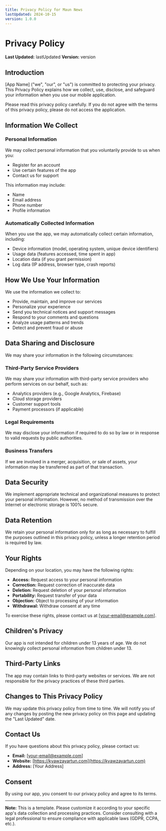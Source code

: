 ```yaml
---
title: Privacy Policy for Maun News
lastUpdated: 2024-10-15
version: 1.0.0
---
```


# Privacy Policy

**Last Updated:** lastUpdated
**Version:** version

## Introduction

[App Name] ("we", "our", or "us") is committed to protecting your privacy. This Privacy Policy explains how we collect, use, disclose, and safeguard your information when you use our mobile application.

Please read this privacy policy carefully. If you do not agree with the terms of this privacy policy, please do not access the application.

## Information We Collect

### Personal Information
We may collect personal information that you voluntarily provide to us when you:
- Register for an account
- Use certain features of the app
- Contact us for support

This information may include:
- Name
- Email address
- Phone number
- Profile information

### Automatically Collected Information
When you use the app, we may automatically collect certain information, including:
- Device information (model, operating system, unique device identifiers)
- Usage data (features accessed, time spent in app)
- Location data (if you grant permission)
- Log data (IP address, browser type, crash reports)

## How We Use Your Information

We use the information we collect to:
- Provide, maintain, and improve our services
- Personalize your experience
- Send you technical notices and support messages
- Respond to your comments and questions
- Analyze usage patterns and trends
- Detect and prevent fraud or abuse

## Data Sharing and Disclosure

We may share your information in the following circumstances:

### Third-Party Service Providers
We may share your information with third-party service providers who perform services on our behalf, such as:
- Analytics providers (e.g., Google Analytics, Firebase)
- Cloud storage providers
- Customer support tools
- Payment processors (if applicable)

### Legal Requirements
We may disclose your information if required to do so by law or in response to valid requests by public authorities.

### Business Transfers
If we are involved in a merger, acquisition, or sale of assets, your information may be transferred as part of that transaction.

## Data Security

We implement appropriate technical and organizational measures to protect your personal information. However, no method of transmission over the Internet or electronic storage is 100% secure.

## Data Retention

We retain your personal information only for as long as necessary to fulfill the purposes outlined in this privacy policy, unless a longer retention period is required by law.

## Your Rights

Depending on your location, you may have the following rights:
- **Access:** Request access to your personal information
- **Correction:** Request correction of inaccurate data
- **Deletion:** Request deletion of your personal information
- **Portability:** Request transfer of your data
- **Objection:** Object to processing of your information
- **Withdrawal:** Withdraw consent at any time

To exercise these rights, please contact us at [your-email@example.com].

## Children's Privacy

Our app is not intended for children under 13 years of age. We do not knowingly collect personal information from children under 13.

## Third-Party Links

The app may contain links to third-party websites or services. We are not responsible for the privacy practices of these third parties.

## Changes to This Privacy Policy

We may update this privacy policy from time to time. We will notify you of any changes by posting the new privacy policy on this page and updating the "Last Updated" date.

## Contact Us

If you have questions about this privacy policy, please contact us:

- **Email:** [your-email@example.com]
- **Website:** [https://kyawzayartun.com](https://kyawzayartun.com)
- **Address:** [Your Address]

## Consent

By using our app, you consent to our privacy policy and agree to its terms.

---

**Note:** This is a template. Please customize it according to your specific app's data collection and processing practices. Consider consulting with a legal professional to ensure compliance with applicable laws (GDPR, CCPA, etc.).
